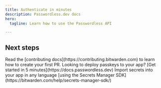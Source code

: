 ```yaml
---
title: Authenticate in minutes
description: Passwordless.dev docs
hero:
  tagline: Learn how to use the Passwordless API 

---
```



## Next steps

<CardGrid>
	<Card title="Contribute to Bitwarden" icon="pencil">
		Read the [contributing docs](https://contributing.bitwarden.com) to learn how to create your first PR.  
	</Card>
	<Card title="Use the Passwordless.dev API" icon="add-document">
		Looking to deploy passkeys to your app? [Get started in 5 minutes](https://docs.passwordless.dev)
	</Card>
	<Card title="Use the Secrets Manager SDK" icon="setting">
		Import secrets into your app in any language [using the Secrets Manager SDK](https://bitwarden.com/help/secrets-manager-sdk/)
	</Card>

</CardGrid>
